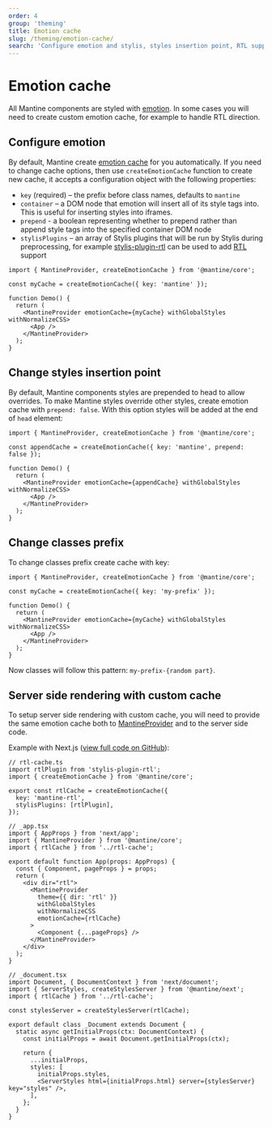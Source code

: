 ```yaml
---
order: 4
group: 'theming'
title: Emotion cache
slug: /theming/emotion-cache/
search: 'Configure emotion and stylis, styles insertion point, RTL support'
---
```


# Emotion cache

All Mantine components are styled with [emotion](https://emotion.sh/).
In some cases you will need to create custom emotion cache, for example to
handle RTL direction.

## Configure emotion

By default, Mantine create [emotion cache](https://emotion.sh/docs/@emotion/cache) for you automatically.
If you need to change cache options, then use `createEmotionCache` function to create new cache, it accepts
a configuration object with the following properties:

- `key` (required) – the prefix before class names, defaults to `mantine`
- `container` – a DOM node that emotion will insert all of its style tags into. This is useful for inserting styles into iframes.
- `prepend` - a boolean representing whether to prepend rather than append style tags into the specified container DOM node
- `stylisPlugins` – an array of Stylis plugins that will be run by Stylis during preprocessing, for example [stylis-plugin-rtl](https://www.npmjs.com/package/stylis-plugin-rtl) can be used to add [RTL](/guides/rtl) support

```tsx
import { MantineProvider, createEmotionCache } from '@mantine/core';

const myCache = createEmotionCache({ key: 'mantine' });

function Demo() {
  return (
    <MantineProvider emotionCache={myCache} withGlobalStyles withNormalizeCSS>
      <App />
    </MantineProvider>
  );
}
```

## Change styles insertion point

By default, Mantine components styles are prepended to head to allow overrides.
To make Mantine styles override other styles, create emotion cache with `prepend: false`.
With this option styles will be added at the end of `head` element:

```tsx
import { MantineProvider, createEmotionCache } from '@mantine/core';

const appendCache = createEmotionCache({ key: 'mantine', prepend: false });

function Demo() {
  return (
    <MantineProvider emotionCache={appendCache} withGlobalStyles withNormalizeCSS>
      <App />
    </MantineProvider>
  );
}
```

## Change classes prefix

To change classes prefix create cache with key:

```tsx
import { MantineProvider, createEmotionCache } from '@mantine/core';

const myCache = createEmotionCache({ key: 'my-prefix' });

function Demo() {
  return (
    <MantineProvider emotionCache={myCache} withGlobalStyles withNormalizeCSS>
      <App />
    </MantineProvider>
  );
}
```

Now classes will follow this pattern: `my-prefix-{random part}`.

## Server side rendering with custom cache

To setup server side rendering with custom cache, you will need to provide
the same emotion cache both to [MantineProvider](/theming/mantine-provider/)
and to the server side code.

Example with Next.js ([view full code on GitHub](https://github.com/mantinedev/mantine-next-template/tree/v5-rtl)):

```tsx
// rtl-cache.ts
import rtlPlugin from 'stylis-plugin-rtl';
import { createEmotionCache } from '@mantine/core';

export const rtlCache = createEmotionCache({
  key: 'mantine-rtl',
  stylisPlugins: [rtlPlugin],
});
```

```tsx
// _app.tsx
import { AppProps } from 'next/app';
import { MantineProvider } from '@mantine/core';
import { rtlCache } from '../rtl-cache';

export default function App(props: AppProps) {
  const { Component, pageProps } = props;
  return (
    <div dir="rtl">
      <MantineProvider
        theme={{ dir: 'rtl' }}
        withGlobalStyles
        withNormalizeCSS
        emotionCache={rtlCache}
      >
        <Component {...pageProps} />
      </MantineProvider>
    </div>
  );
}
```

```tsx
// _document.tsx
import Document, { DocumentContext } from 'next/document';
import { ServerStyles, createStylesServer } from '@mantine/next';
import { rtlCache } from '../rtl-cache';

const stylesServer = createStylesServer(rtlCache);

export default class _Document extends Document {
  static async getInitialProps(ctx: DocumentContext) {
    const initialProps = await Document.getInitialProps(ctx);

    return {
      ...initialProps,
      styles: [
        initialProps.styles,
        <ServerStyles html={initialProps.html} server={stylesServer} key="styles" />,
      ],
    };
  }
}
```

